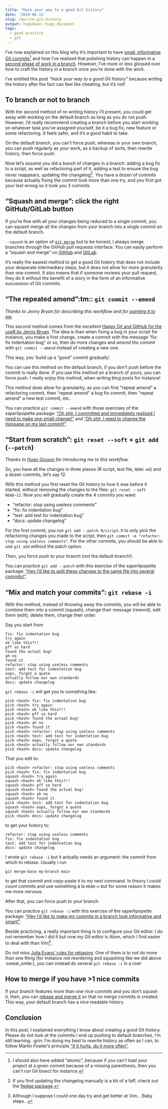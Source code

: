 ```yaml
---
title: "Hack your way to a good Git history"
date: '2024-06-11'
slug: rewrite-git-history
output: hugodown::hugo_document
tags:
  - good practice
  - git
---
```


I've now explained on this blog why it's important to have [small, informative Git commits](/2024/06/03/small-commits/)[^small] and how I've realized that polishing history can happen in a [second phase of work in a branch](/2023/12/07/two-phases-git-branches/).
However, I've more or less glossed over _how_ to craft the history in a branch once you're done with the work.

I've entitled this post _"Hack your way to a good Git history"_ because writing the history after the fact can feel like cheating, but it's not!

## To branch or not to branch

With the second method of re-writing history I'll present, you could get away with working on the default branch as long as you do not push.
However, I'd really recommend creating a branch before you start working on whatever task you've assigned yourself, be it a bug fix, new feature or some refactoring.
It feels safer, and it's a good habit to take.

On the default branch, you can't force push, whereas in your own branch, you can push regularly as your work, as a backup of sorts, then rewrite history, then force push.

Now let's assume you did a bunch of changes in a branch: adding a bug fix to a script, as well as refactoring part of it, adding a test to ensure the bug never reappears, updating the changelog[^fledge].
You have a dozen of commits because actually fixing the commit took more than one try, and you first got your test wrong so it took you 3 commits.

[^fledge]: If you find updating the changelog manually is a bit of a faff, check out the [fledge package](https://fledge.cynkra.com/dev/).

## "Squash and merge": click the right GitHub/GitLab button

If you're fine with all your changes being reduced to a single commit, you can _squash_ merge all the changes from your branch into a single commit on the default branch.

`--squash` is an option of [`git merge`](https://git-scm.com/docs/git-merge) but to be honest, I always merge branches through the GitHub pull requests interface.
You can easily perform a "squash and merge" on  [GitHub](https://docs.github.com/en/pull-requests/collaborating-with-pull-requests/incorporating-changes-from-a-pull-request/about-pull-request-merges#squash-and-merge-your-commits) and [GitLab](https://docs.gitlab.com/ee/user/project/merge_requests/squash_and_merge.html).

It's really the easiest method to get a good Git history that does not include your desperate intermediary steps, but it does not allow for more granularity than one commit.
It also means that if someone reviews your pull request, they do it without the benefit of a story in the form of an informative succession of Git commits.

## "The repeated amend":tm:: `git commit --amend`

_Thanks to Jenny Bryan for describing this workflow and for [pointing it to me](https://fosstodon.org/@jennybryan/111540760887095683)._

This second method comes from the excellent [Happy Git and GitHub for the useR by Jenny Bryan](https://happygitwithr.com/repeated-amend).
The idea is than when fixing a bug in your script for instance, you make a first change, create a commit with the message "fix: fix indentation bug" or so, then do more changes and _amend the commit_ with `git commit --amend` instead of creating a new one.

This way, you 'build up a “good” commit gradually'.

You can use this method on the default branch, if you don't push before the commit is really done.
If you use this method on a branch of yours, you can force push. I really enjoy this method, when writing blog posts for instance!

This method does allow for granularity, as you can first "repeat amend" a refactoring commit, then "repeat amend" a bug fix commit, then "repeat amend" a new test commit, etc.

You can practice `git commit --amend` with those exercises of the saperlipopette package: ["Oh shit, I committed and immediately realized I need to make one small change!"](https://maelle.github.io/saperlipopette/reference/exo_one_small_change.html) and ["Oh shit, I need to change the message on my last commit!"](https://maelle.github.io/saperlipopette/reference/exo_latest_message.html).

## "Start from scratch": `git reset --soft` + `git add` (`--patch`)

_Thanks to [Hugo Gruson](https://hugogruson.fr/) for introducing me to this workflow._

So, you have all the changes in three places (R script, test file, `NEWS.md`) and a dozen commits, let's say 12.

With this method you first reset the Git history to how it was before it started, without removing the changes to the files: `git reset --soft HEAD~12`.
Now you will gradually create the 4 commits you want:

- "refactor: stop using useless comments"
- "fix: fix indentation bug"
- "test: add test for indentation bug"
- "docs: update changelog"

For the first commit, you run `git add --patch R/script.R` to only pick the refactoring changes you made to the script, then `git commit -m "refactor: stop using useless comments"`.
For the other commits, you should be able to use `git add` without the patch option.

Then, you force push to your branch (not the default branch!).

You can practice `git add --patch` with this exercise of the saperlipopette package: ["Hey I'd like to split these changes to the same file into several commits!"](https://maelle.github.io/saperlipopette/reference/exo_split_changes.html).

## "Mix and match your commits": `git rebase -i`

With this method, instead of throwing away the commits, you will be able to combine them into a commit (squash), change their message (reword), edit them (edit), delete them, change their order.

Say you start from

```
fix: fix indentation bug
try again
ok like this?!!
pff so hard
found the actual bug!
ah no
found it
refactor: stop using useless comments
test: add test for indentation bug
oops, forgot a quote
actually follow our own standards
docs: update changelog
```

`git rebase -i` will get you to something like:

```
pick <hash> fix: fix indentation bug
pick <hash> try again
pick <hash> ok like this?!!
pick <hash> pff so hard
pick <hash> found the actual bug!
pick <hash> ah no
pick <hash> found it
pick <hash> refactor: stop using useless comments
pick <hash> test: add test for indentation bug
pick <hash> oops, forgot a quote
pick <hash> actually follow our own standards
pick <hash> docs: update changelog
```

That you edit to:

```
pick <hash> refactor: stop using useless comments
pick <hash> fix: fix indentation bug
squash <hash> try again
squash <hash> ok like this?!!
squash <hash> pff so hard
squash <hash> found the actual bug!
squash <hash> ah no
squash <hash> found it
pick <hash> test: add test for indentation bug
squash <hash> oops, forgot a quote
squash <hash> actually follow our own standards
pick <hash> docs: update changelog
```

to get your history to:

```
refactor: stop using useless comments
fix: fix indentation bug
test: add test for indentation bug
docs: update changelog
```

I wrote `git rebase -i` but it actually needs an argument: the commit from which to rebase.
Usually I run

```
git merge-base my-branch main
```

to get that commit and copy-paste it to my next command. 
In theory I could _count_ commits and use something à la `HEAD~n` but for some reason it makes me more nervous.

After that, you can force push to your branch.

You can practice `git rebase -i` with this exercise of the saperlipopette package: ["Hey I'd like to make my commits in a branch look informative and smart!"](https://maelle.github.io/saperlipopette/reference/exo_rebase_i.html).

Beside practicing, a really important thing is to configure your Git editor.
I do not remember how I did it but now my Git editor is Atom, which I find easier to deal with than Vim[^vi].

[^vi]: Although I suppose I could one day try and get better at Vim... Baby steps...

Do not miss [Julia Evans' rules for rebasing](https://wizardzines.com/comics/rules-for-rebasing/).
One of them is to not do more than one thing (for instance not reordering and squashing like we did above :sweat_smile:), you can instead do several `git rebase -i` in a row!

[^small]: I should also have added "atomic", because if you can't load your project at a given commit because of a missing parenthesis, then you can't run Git bisect for instance. 

## How to merge if you have >1 nice commits

If your branch features more than one nice commits and you don't squash it, then, you can [rebase and merge it](https://docs.github.com/en/pull-requests/collaborating-with-pull-requests/incorporating-changes-from-a-pull-request/about-pull-request-merges#rebase-and-merge-your-commits) so that no merge commits is created.
This way, your default branch has a nice readable history.

## Conclusion

In this post, I explained everything I know about creating a good Git history.
Please do not look at the commits I end up pushing to default branches, I'm still learning. :grin:
I'm doing my best to rewrite history as often as I can, to follow Martin Fowler's principle ["if it hurts, do it more often"](https://martinfowler.com/bliki/FrequencyReducesDifficulty.html).
